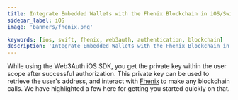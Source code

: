 ```yaml
---
title: Integrate Embedded Wallets with the Fhenix Blockchain in iOS/Swift Applications
sidebar_label: iOS
image: 'banners/fhenix.png'

keywords: [ios, swift, fhenix, web3auth, authentication, blockchain]
description: 'Integrate Embedded Wallets with the Fhenix Blockchain in iOS/Swift Applications | Embedded Wallets'
---
```



<SEO
  title="Integrate Embedded Wallets with the Fhenix Blockchain in iOS/Swift Applications"
  description="Integrate Embedded Wallets with the Fhenix Blockchain in iOS/Swift Applications | Embedded Wallets"
  image="https://web3auth.io/docs/banners/fhenix.png"
  slug="/embedded-wallets/connect-blockchain/evm/fhenix/ios"
/>

While using the Web3Auth iOS SDK, you get the private key within the user scope after successful authorization. This private key can be used to retrieve the user's address, and interact with [Fhenix](https://fhenix.io/) to make any blockchain calls. We have highlighted a few here for getting you started quickly on that.

<EVMInteraction />

